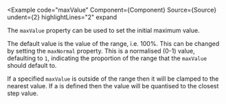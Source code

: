 
<Example
  code="maxValue"
  Component={Component}
  Source={Source}
  undent={2}
  highlightLines="2"
  expand
>
  The `maxValue` property can be used to set the initial maximum value.

  The default value is the <CodeHashLink id="max"/> value of the range, i.e.
  100%. This can be changed by setting the `maxNormal` property. This is a
  normalised (0-1) value, defaulting to `1`, indicating the proportion of the
  range that the `maxValue` should default to.

  If a specified `maxValue` is outside of the range then it will be clamped
  to the nearest value.  If a <CodeHashLink id="step"/> is defined then the
  value will be quantised to the closest step value.
</Example>
